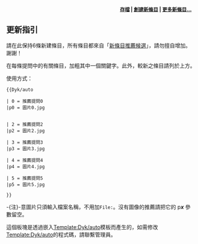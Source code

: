 {{dyk/auto

| 0= 1937年[[臺灣總督府|臺灣總督府]]為[[航空|航空]][[氣象|氣象]]觀測在[[臺北市|臺北]][[大屯山|大屯山]]頂設立[[氣象站|氣象站]]，並於大屯山鞍部成立[[鞍部氣象站|事務所]]以及在[[竹子湖|竹子湖]]成立'''[[竹子湖氣象站|哪座氣象站]]'''的前身？
|p0= Zhuzihu Weather Station.jpg

| 1= '''[[源興牛|哪一批牛種]]'''為目前臺灣僅存之日本黑毛[[和牛|和牛]]品種？
|p1= 

| 2= [[八仙樂園彩色派對火災的訴訟與賠償|'''-{zh-cn:哪起火灾国家赔偿案;zh-tw:哪起火災國賠案;zh-hk:哪宗火災國家賠償案}-''']]緣於主題樂園辦[[八仙樂園彩色派對火災|彩粉派對大火]]，燒傷499人，[[八仙樂園彩色派對火災#醫療支出|誰為派對-{zh-cn:买单; zh-tw:買單; zh-hk:埋單}-]]惹臺灣納稅人爭論？
|p2= 2015年台灣八仙樂園彩色派對.jpg

| 3= [[臺北市|臺北市]][[中山區_(臺北市)|中山區]]'''[[劍潭古寺|哪座佛寺]]'''，原位在[[劍潭|劍潭]]，因[[臺灣神宮|臺灣神宮]]擴建而遷移至[[大直|大直]]，今列為[[臺北市文化資產|歷史建築]]？
|p3= 劍潭古寺正面照.jpg

| 4= 清治時期[[臺北城|臺北城]][[三邑_(泉州)|三邑]]人以'''[[艋舺龍山寺|哪座佛寺]]'''為信仰與政治、軍事中心，攻打周圍的[[漳州|漳州]]、[[同安|同安]]人，又阻止[[臺灣鐵路_(清朝)|鐵路建設]]，今日為外國旅客觀光景點，列為[[國定古蹟|國定古蹟]]？
|p4= 台北艋舺龍山寺.jpg

| 5= '''[[2020年中華民國空軍UH-60M黑鷹直升機墜毀事故|哪一次空難]]'''導致時任[[中華民國參謀總長|參謀總長]][[沈一鳴_(臺灣)|沈一鳴]][[中華民國上將列表|上將]]殉職，創下歷來[[中華民國國軍|中華民國國軍]]高級將領搭乘專機失事中，殉職將領[[中華民國國軍軍階|軍階]]最高的紀錄？
|p5= 黑鷹殉職將士紀念專區紀念碑.jpg

}}
<div style="text-align:right;margin-right:10px;margin-bottom:4px;font-size:small;">'''[[Portal:台北/你知道嗎/存檔|存檔]] | [[Help:如何創建新頁面|創建新條目]] | [[Special:Newpages|更多新條目...]]'''</div><noinclude>
{{purge}}

==更新指引==
請在此保持6條新建條目，所有條目都來自「[[WP:DYKN|新條目推薦候選]]」，請勿擅自增加。謝謝！

在每條提問中的有關條目，加粗其中一個關鍵字。此外，較新之條目請列於上方。

使用方式：
<pre>
{{Dyk/auto

| 0 = 推薦提問0
|p0 = 圖片0.jpg


| 2 = 推薦提問2
|p2 = 圖片2.jpg

| 3 = 推薦提問3
|p3 = 圖片3.jpg

| 4 = 推薦提問4
|p4 = 圖片4.jpg

| 5 = 推薦提問5
|p5 = 圖片5.jpg

}}</pre>

-{注}-意圖片只須輸入檔案名稱，不用加<code>File:</code>。沒有圖像的推薦請把它的 p'''''x''''' 參數留空。

這個板塊是透過嵌入[[Template:Dyk/auto|Template:Dyk/auto]]模板而產生的，如需修改[[Template:Dyk/auto|Template:Dyk/auto]]的程式碼，請聯繫管理員。
</noinclude>